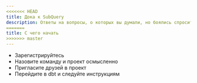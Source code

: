 ```yaml
---
<<<<<<< HEAD
title: Дока к SubQuery
description: Ответы на вопросы, о которых вы думали, но боялись спросить
=======
title: С чего начать
>>>>>>> master
---
```


- Зарегистрируйтесь
- Назовите команду и проект осмысленно
- Пригласите друзей в проект
- Перейдите в dbt и следуйте инструкциям
